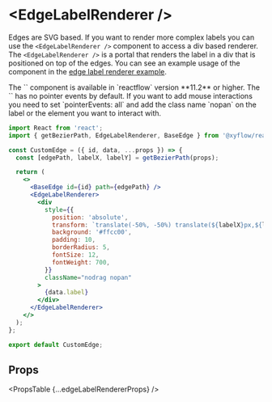 
# &lt;EdgeLabelRenderer />

Edges are SVG based. If you want to render more complex labels you can use the `<EdgeLabelRenderer />` component to access a div based renderer. The `<EdgeLabelRenderer />` is a portal that renders the label in a div that is positioned on top of the edges. You can see an example usage of the component in the [edge label renderer example](../examples/edges/edge-label-renderer).

<Callout type="info">
  The `<EdgeLabelRenderer />` component is available in `reactflow` version
  **11.2** or higher.
</Callout>

<Callout type="warning">
  The `<EdgeLabelRenderer />` has no pointer events by default. If you want to
  add mouse interactions you need to set `pointerEvents: all` and add the class
  name `nopan` on the label or the element you want to interact with.
</Callout>

```jsx
import React from 'react';
import { getBezierPath, EdgeLabelRenderer, BaseEdge } from '@xyflow/reactflow';

const CustomEdge = ({ id, data, ...props }) => {
  const [edgePath, labelX, labelY] = getBezierPath(props);

  return (
    <>
      <BaseEdge id={id} path={edgePath} />
      <EdgeLabelRenderer>
        <div
          style={{
            position: 'absolute',
            transform: `translate(-50%, -50%) translate(${labelX}px,${labelY}px)`,
            background: '#ffcc00',
            padding: 10,
            borderRadius: 5,
            fontSize: 12,
            fontWeight: 700,
          }}
          className="nodrag nopan"
        >
          {data.label}
        </div>
      </EdgeLabelRenderer>
    </>
  );
};

export default CustomEdge;
```

## Props

<PropsTable {...edgeLabelRendererProps} />
